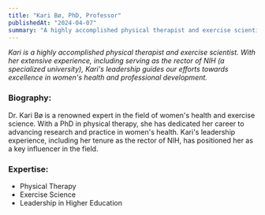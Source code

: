 ```yaml
---
title: "Kari Bø, PhD, Professor"
publishedAt: "2024-04-07"
summary: "A highly accomplished physical therapist and exercise scientist, Kari has extensive experience, including serving as the rector of NIH (a specialized university). Her leadership guides our efforts towards excellence in women's health and professional development."
---
```


_Kari is a highly accomplished physical therapist and exercise scientist. With her extensive experience, including serving as the rector of NIH (a specialized university), Kari's leadership guides our efforts towards excellence in women's health and professional development._

### Biography:

Dr. Kari Bø is a renowned expert in the field of women's health and exercise science. With a PhD in physical therapy, she has dedicated her career to advancing research and practice in women's health. Kari's leadership experience, including her tenure as the rector of NIH, has positioned her as a key influencer in the field.

### Expertise:

- Physical Therapy
- Exercise Science
- Leadership in Higher Education
